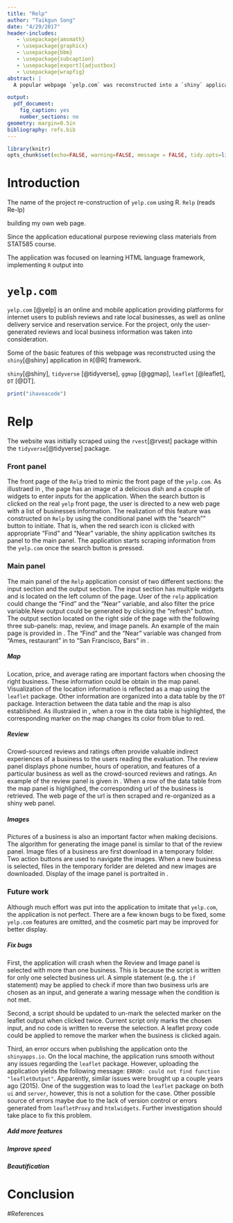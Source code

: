 ```yaml
---
title: "Relp"
author: "Taikgun Song"
date: "4/29/2017"
header-includes:
   - \usepackage{amsmath}
   - \usepackage{graphicx}
   - \usepackage{bbm}
   - \usepackage{subcaption}
   - \usepackage[export]{adjustbox}
   - \usepackage{wrapfig}
abstract: |
  A popular webpage `yelp.com` was reconstructed into a `shiny` application.  The application focuses on imitating two basic features of the webpage\: providing user-generated reviews and ratings, and providing basic information of the local businesses. The imitation was done by first scraping the `yelp.com` webpage, and re-building the features with interactive visualization and data re-organization via `R` language and `Shiny` application.

output:
  pdf_document:
    fig_caption: yes
    number_sections: no
geometry: margin=0.5in
bibliography: refs.bib
---
```


```r
library(knitr)
opts_chunk$set(echo=FALSE, warning=FALSE, message = FALSE, tidy.opts=list(width.cutoff=40))
```

# Introduction
The name of the project re-construction of `yelp.com` using R. `Relp` (reads Re-lp)

building my own web page.

Since the application educational purpose reviewing class materials from STAT585 course.

The application was focused on learning HTML language framework, implementing `R` output into 


# `yelp.com`
`yelp.com` [@yelp] is an online and mobile application providing platforms for internet users to publish reviews and rate local businesses, as well as online delivery service and reservation service.  For the project, only the user-generated reviews and local business information was taken into consideration.  


Some of the basic features of this webpage was reconstructed using the `shiny`[@shiny] application in `R`[@R] framework. 


`shiny`[@shiny], `tidyverse` [@tidyverse], `ggmap` [@ggmap], `leaflet` [@leaflet], `DT` [@DT].

\begin{figure}[h]
\centering
\includegraphics[width=0.9\linewidth, height=5cm]{"yelp_front".png}
\caption{Front page of the `yelp.com` \label{fig:yelp_front}}
\end{figure}

\begin{figure}[h]
\centering
\includegraphics[width=0.9\linewidth, height=5cm]{"yelp_main".png}
\caption{Main page of the `yelp.com` \label{fig:yelp_main}}
\end{figure}

\begin{figure}[h]
\centering
\includegraphics[width=0.9\linewidth, height=5cm]{"yelp_rest".png}
\caption{An example of a selected restaurant page on `yelp.com` \label{fig:yelp_rest}}
\end{figure}

```r
print("ihaveacode")
```

\pagebreak

# Relp
The website was initially scraped using the `rvest`[@rvest] package within the `tidyverse`[@tidyverse] package.

### Front panel
The front page of the `Relp` tried to mimic the front page of the `yelp.com`. As illustraed in \autoref{fig:relp_front}, the page has an image of a delicious dish and a couple of widgets to enter inputs for the application. When the search button is clicked on the real `yelp` front page, the user is directed to a new web page with a list of businesses information. The realization of this feature was constructed on `Relp` by using the conditional panel with the "search"" button to initiate. That is, when the red search icon is clicked with appropriate "Find" and "Near" variable, the shiny application switches its panel to the main panel. The application starts scraping information from the `yelp.com` once the search button is pressed.

\begin{figure}[h]
\centering
\includegraphics[width=0.9\linewidth, height=5cm]{"relp_front".png}
\caption{Front page of the Relp application \label{fig:relp_front}}
\end{figure}

### Main panel
The main panel of the `Relp` application consist of two different sections: the input section and the output section. The input section has multiple widgets and is located on the left column of the page. User of the `relp` application could change the "Find" and the "Near" variable, and also filter the price variable.New output could be generated by clicking the "refresh" button. The output section located on the right side of the page with the following three sub-panels: map, review, and image panels. An example of the main page is provided in \autoref{fig:main_panel}. The "Find" and the "Near" variable was changed from "Ames, restaurant" in \autoref{fig:relp_main} to "San Francisco, Bars" in \autoref{fig:relp_map}.


\begin{figure}[h]

\begin{subfigure}{0.5\textwidth}
\includegraphics[width=0.9\linewidth, height=5cm]{"relp_main".png} 
\caption{Initial map panel of the Relp application}
\label{fig:relp_main}
\end{subfigure}
\begin{subfigure}{0.5\textwidth}
\includegraphics[width=0.9\linewidth, height=5cm]{"relp_map".png}
\caption{Map panel of the Relp application with different variables}
\label{fig:relp_map}
\end{subfigure}

\caption{Example of the use of widget on the main page}
\label{fig:main_panel}
\end{figure}

##### Map
Location, price, and average rating are important factors when choosing the right business. These information could be obtain in the map panel. Visualization of the location information is reflected as a map using the `leaflet` package. Other information are organized into a data table by the `DT` package. Interaction between the data table and the map is also established. As illustraied in \autoref{fig:relp_map}, when a row in the data table is highlighted, the corresponding marker on the map changes its color from blue to red.

##### Review
Crowd-sourced reviews and ratings often provide valuable indirect experiences of a business to the users reading the evaluation. The review panel displays phone number, hours of operation, and features of a particular business as well as the crowd-sourced reviews and ratings. An example of the review panel is given in \autoref{fig:relp_review}. When a row of the data table from the map panel is highlighed, the corresponding url of the business is retrieved. The web page of the url is then scraped and re-organized as a shiny web panel.

\begin{figure}[h]
\centering
\includegraphics[width=0.9\linewidth, height=6cm]{"relp_review".png}
\caption{Review panel of the Relp application \label{fig:relp_review}}
\end{figure}


##### Images
Pictures of a business is also an important factor when making decisions. The algorithm for generating the image panel is similar to that of the review panel. Image files of a business are first download in a temporary folder. Two action buttons are used to navigate the images. When a new business is selected, files in the temporary forlder are deleted and new images are downloaded. Display of the image panel is portraited in \autoref{fig:relp_image}.

\begin{figure}[h]
\centering
\includegraphics[width=0.9\linewidth, height=6cm]{"relp_image".png}
\caption{Image panel of the Relp application \label{fig:relp_image}}
\end{figure}

### Future work
Although much effort was put into the application to imitate that `yelp.com`, the application is not perfect. There are a few known bugs to be fixed, some `yelp.com` features are omitted, and the cosmetic part may be improved for better display.

##### Fix bugs
First, the application will crash when the Review and Image panel is selected with more than one business.  This is because the script is written for only one selected business url. A simple statement (e.g. the `if` statement) may be applied to check if more than two business urls are chosen as an input, and generate a waring message when the condition is not met.

Second, a script should be updated to un-mark the selected marker on the leaflet output when clicked twice. Current script only marks the chosen input, and no code is written to reverse the selection. A leaflet proxy code could be applied to remove the marker when the business is clicked again.

Third, an error occurs when publishing the application onto the `shinyapps.io`. On the local machine, the application runs smooth without any issues regarding the `leaflet` package. However, uploading the application yields the following message: `ERROR: could not find function "leafletOutput"`. Apparently, similar issues were brought up a couple years ago (2015). One of the suggestion was to load the `leaflet` package on both `ui` and `server`, however, this is not a solution for the case. Other possible source of errors maybe due to the lack of version control or errors generated from `leafletProxy` and `htmlwidgets`.  Further investigation should take place to fix this problem.

##### Add more features


##### Improve speed
##### Beautification

# Conclusion

\pagebreak

#References
